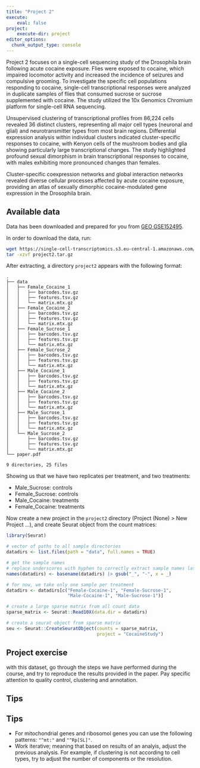 ```yaml
---
title: "Project 2"
execute:
    eval: false
project:
    execute-dir: project
editor_options: 
  chunk_output_type: console
---
```


Project 2 focuses on a single-cell sequencing study of the Drosophila brain following acute cocaine exposure. Flies were exposed to cocaine, which impaired locomotor activity and increased the incidence of seizures and compulsive grooming. To investigate the specific cell populations responding to cocaine, single-cell transcriptional responses were analyzed in duplicate samples of flies that consumed sucrose or sucrose supplemented with cocaine. The study utilized the 10x Genomics Chromium platform for single-cell RNA sequencing.

Unsupervised clustering of transcriptional profiles from 86,224 cells revealed 36 distinct clusters, representing all major cell types (neuronal and glial) and neurotransmitter types from most brain regions. Differential expression analysis within individual clusters indicated cluster-specific responses to cocaine, with Kenyon cells of the mushroom bodies and glia showing particularly large transcriptional changes. The study highlighted profound sexual dimorphism in brain transcriptional responses to cocaine, with males exhibiting more pronounced changes than females.

Cluster-specific coexpression networks and global interaction networks revealed diverse cellular processes affected by acute cocaine exposure, providing an atlas of sexually dimorphic cocaine-modulated gene expression in the Drosophila brain.


## Available data

Data has been downloaded and prepared for you from [GEO GSE152495](https://www.ncbi.nlm.nih.gov/geo/query/acc.cgi?acc=GSE152495). 

In order to download the data, run:

```bash
wget https://single-cell-transcriptomics.s3.eu-central-1.amazonaws.com/projects/data/project2.tar.gz
tar -xzvf project2.tar.gz
```


After extracting, a directory `project2` appears with the following format:

```
.
├── data
│   ├── Female_Cocaine_1
│   │   ├── barcodes.tsv.gz
│   │   ├── features.tsv.gz
│   │   └── matrix.mtx.gz
│   ├── Female_Cocaine_2
│   │   ├── barcodes.tsv.gz
│   │   ├── features.tsv.gz
│   │   └── matrix.mtx.gz
│   ├── Female_Sucrose_1
│   │   ├── barcodes.tsv.gz
│   │   ├── features.tsv.gz
│   │   └── matrix.mtx.gz
│   ├── Female_Sucrose_2
│   │   ├── barcodes.tsv.gz
│   │   ├── features.tsv.gz
│   │   └── matrix.mtx.gz
│   ├── Male_Cocaine_1
│   │   ├── barcodes.tsv.gz
│   │   ├── features.tsv.gz
│   │   └── matrix.mtx.gz
│   ├── Male_Cocaine_2
│   │   ├── barcodes.tsv.gz
│   │   ├── features.tsv.gz
│   │   └── matrix.mtx.gz
│   ├── Male_Sucrose_1
│   │   ├── barcodes.tsv.gz
│   │   ├── features.tsv.gz
│   │   └── matrix.mtx.gz
│   └── Male_Sucrose_2
│       ├── barcodes.tsv.gz
│       ├── features.tsv.gz
│       └── matrix.mtx.gz
└── paper.pdf

9 directories, 25 files
```

Showing us that we have two replicates per treatment, and two treatments:

- Male_Sucrose: controls
- Female_Sucrose: controls
- Male_Cocaine: treatments
- Female_Cocaine: treatments

Now create a new project in the `project2` directory (Project (None) > New Project ...), and create Seurat object from the count matrices:


```r
library(Seurat)

# vector of paths to all sample directories
datadirs <- list.files(path = "data", full.names = TRUE)

# get the sample names
# replace underscores with hyphen to correctly extract sample names later on
names(datadirs) <- basename(datadirs) |> gsub("_", "-", x = _)

# for now, we take only one sample per treatment
datadirs <- datadirs[c("Female-Cocaine-1", "Female-Sucrose-1",
                       "Male-Cocaine-1", "Male-Sucrose-1")]

# create a large sparse matrix from all count data
sparse_matrix <- Seurat::Read10X(data.dir = datadirs)

# create a seurat object from sparse matrix
seu <- Seurat::CreateSeuratObject(counts = sparse_matrix,
                                  project = "CocaineStudy")
```


::: {.callout-important}
## Project exercise

with this dataset, go through the steps we have performed during the course, and try to reproduce the results provided in the paper. Pay specific attention to quality control, clustering and annotation. 
:::

## Tips

## Tips

- For mitochondrial genes and ribosomol genes you can use the following patterns: `"^mt:"` and `"^Rp[SL]"`. 
- Work iterative; meaning that based on results of an analyis, adjust the previous analysis. For example, if clustering is not according to cell types, try to adjust the number of components or the resolution. 
